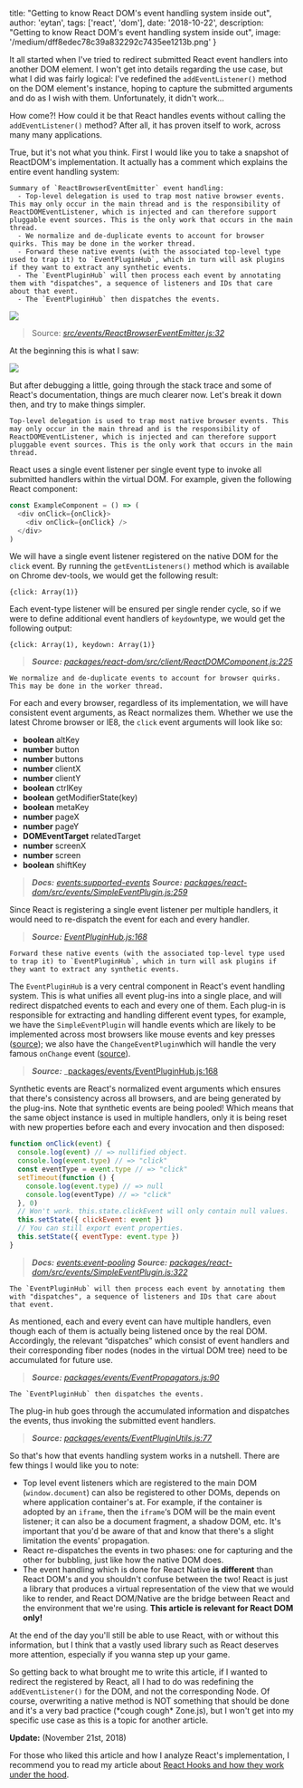 
  title: "Getting to know React DOM's event handling system inside out",
  author: 'eytan',
  tags: ['react', 'dom'],
  date: '2018-10-22',
  description: "Getting to know React DOM's event handling system inside out",
  image: '/medium/dff8edec78c39a832292c7435ee1213b.png'
}


It all started when I've tried to redirect submitted React event handlers into another DOM element. I won't get into details regarding the use case, but what I did was fairly logical: I've redefined the `addEventListener()` method on the DOM element's instance, hoping to capture the submitted arguments and do as I wish with them. Unfortunately, it didn't work…

How come?! How could it be that React handles events without calling the `addEventListener()` method? After all, it has proven itself to work, across many many applications.

True, but it's not what you think. First I would like you to take a snapshot of ReactDOM's implementation. It actually has a comment which explains the entire event handling system:

```
Summary of `ReactBrowserEventEmitter` event handling:
  - Top-level delegation is used to trap most native browser events. This may only occur in the main thread and is the responsibility of ReactDOMEventListener, which is injected and can therefore support pluggable event sources. This is the only work that occurs in the main thread.
  - We normalize and de-duplicate events to account for browser quirks. This may be done in the worker thread.
  - Forward these native events (with the associated top-level type used to trap it) to `EventPluginHub`, which in turn will ask plugins if they want to extract any synthetic events.
  - The `EventPluginHub` will then process each event by annotating them with "dispatches", a sequence of listeners and IDs that care about that event.
  - The `EventPluginHub` then dispatches the events.
```

![](/medium/c7455683b79da1438932e5b04bb9cc36.png)

> Source: _[src/events/ReactBrowserEventEmitter.js:32](https://github.com/facebook/react/blob/b87aabdfe1b7461e7331abb3601d9e6bb27544bc/packages/react-dom/src/events/ReactBrowserEventEmitter.js#L32)_

At the beginning this is what I saw:

![](/medium/bb65d66b9bfbfdb35da621677cd25dd5.jpg)

But after debugging a little, going through the stack trace and some of React's documentation, things are much clearer now. Let's break it down then, and try to make things simpler.

```
Top-level delegation is used to trap most native browser events. This may only occur in the main thread and is the responsibility of
ReactDOMEventListener, which is injected and can therefore support
pluggable event sources. This is the only work that occurs in the main thread.
```

React uses a single event listener per single event type to invoke all submitted handlers within the virtual DOM. For example, given the following React component:

```javascript
const ExampleComponent = () => (
  <div onClick={onClick}>
    <div onClick={onClick} />
  </div>
)
```

We will have a single event listener registered on the native DOM for the `click` event. By running the `getEventListeners()` method which is available on Chrome dev-tools, we would get the following result:

```
{click: Array(1)}
```

Each event-type listener will be ensured per single render cycle, so if we were to define additional event handlers of `keydown`type, we would get the following output:

```
{click: Array(1), keydown: Array(1)}
```

> **_Source:_** _[packages/react-dom/src/client/ReactDOMComponent.js:225](https://github.com/facebook/react/blob/8a8d973d3cc5623676a84f87af66ef9259c3937c/packages/react-dom/src/client/ReactDOMComponent.js#L225)_

```
We normalize and de-duplicate events to account for browser quirks. This may be done in the worker thread.
```

For each and every browser, regardless of its implementation, we will have consistent event arguments, as React normalizes them. Whether we use the latest Chrome browser or IE8, the `click` event arguments will look like so:

- **boolean** altKey
- **number** button
- **number** buttons
- **number** clientX
- **number** clientY
- **boolean** ctrlKey
- **boolean** getModifierState(key)
- **boolean** metaKey
- **number** pageX
- **number** pageY
- **DOMEventTarget** relatedTarget
- **number** screenX
- **number** screen
- **boolean** shiftKey

> **_Docs:_** _[events:supported-events](https://reactjs.org/docs/events.html#supported-events) **Source:** [packages/react-dom/src/events/SimpleEventPlugin.js:259](https://github.com/facebook/react/blob/master/packages/react-dom/src/events/SimpleEventPlugin.js#L259)_

Since React is registering a single event listener per multiple handlers, it would need to re-dispatch the event for each and every handler.

> **_Source:_** _[EventPluginHub.js:168](https://github.com/facebook/react/blob/b87aabdfe1b7461e7331abb3601d9e6bb27544bc/packages/events/EventPluginHub.js#L168)_

```
Forward these native events (with the associated top-level type used to trap it) to `EventPluginHub`, which in turn will ask plugins if they want to extract any synthetic events.
```

The `EventPluginHub` is a very central component in React's event handling system. This is what unifies all event plug-ins into a single place, and will redirect dispatched events to each and every one of them. Each plug-in is responsible for extracting and handling different event types, for example, we have the `SimpleEventPlugin` will handle events which are likely to be implemented across most browsers like mouse events and key presses ([source](https://github.com/facebook/react/blob/master/packages/react-dom/src/events/SelectEventPlugin.js)); we also have the `ChangeEventPlugin`which will handle the very famous `onChange` event ([source](https://github.com/facebook/react/blob/master/packages/react-dom/src/events/ChangeEventPlugin.js)).

> **_Source:_** \_[packages/events/EventPluginHub.js:168](https://github.com/facebook/react/blob/b87aabdfe1b7461e7331abb3601d9e6bb27544bc/packages/events/EventPluginHub.js#L168)

Synthetic events are React's normalized event arguments which ensures that there's consistency across all browsers, and are being generated by the plug-ins. Note that synthetic events are being pooled! Which means that the same object instance is used in multiple handlers, only it is being reset with new properties before each and every invocation and then disposed:

```javascript
function onClick(event) {
  console.log(event) // => nullified object.
  console.log(event.type) // => "click"
  const eventType = event.type // => "click"
  setTimeout(function () {
    console.log(event.type) // => null
    console.log(eventType) // => "click"
  }, 0)
  // Won't work. this.state.clickEvent will only contain null values.
  this.setState({ clickEvent: event })
  // You can still export event properties.
  this.setState({ eventType: event.type })
}
```

> **_Docs:_** _[events:event-pooling](https://reactjs.org/docs/events.html#event-pooling) **Source:** [packages/react-dom/src/events/SimpleEventPlugin.js:322](https://github.com/facebook/react/blob/master/packages/react-dom/src/events/SimpleEventPlugin.js#L322)_

```
The `EventPluginHub` will then process each event by annotating them with "dispatches", a sequence of listeners and IDs that care about that event.
```

As mentioned, each and every event can have multiple handlers, even though each of them is actually being listened once by the real DOM. Accordingly, the relevant “dispatches” which consist of event handlers and their corresponding fiber nodes (nodes in the virtual DOM tree) need to be accumulated for future use.

> **_Source:_** _[packages/events/EventPropagators.js:90](https://github.com/facebook/react/blob/b87aabdfe1b7461e7331abb3601d9e6bb27544bc/packages/events/EventPropagators.js#L90)_

```
The `EventPluginHub` then dispatches the events.
```

The plug-in hub goes through the accumulated information and dispatches the events, thus invoking the submitted event handlers.

> **_Source:_** _[packages/events/EventPluginUtils.js:77](https://github.com/facebook/react/blob/b87aabdfe1b7461e7331abb3601d9e6bb27544bc/packages/events/EventPluginUtils.js#L77)_

So that's how that events handling system works in a nutshell. There are few things I would like you to note:

- Top level event listeners which are registered to the main DOM (`window.document`) can also be registered to other DOMs, depends on where application container's at. For example, if the container is adopted by an `iframe`, then the `iframe`‘s DOM will be the main event listener; it can also be a document fragment, a shadow DOM, etc. It's important that you'd be aware of that and know that there's a slight limitation the events' propagation.
- React re-dispatches the events in two phases: one for capturing and the other for bubbling, just like how the native DOM does.
- The event handling which is done for React Native **is different** than React DOM's and you shouldn't confuse between the two! React is just a library that produces a virtual representation of the view that we would like to render, and React DOM/Native are the bridge between React and the environment that we're using. **This article is relevant for React DOM only!**

At the end of the day you'll still be able to use React, with or without this information, but I think that a vastly used library such as React deserves more attention, especially if you wanna step up your game.

So getting back to what brought me to write this article, if I wanted to redirect the registered by React, all I had to do was redefining the `addEventListener()` for the DOM, and not the corresponding Node. Of course, overwriting a native method is NOT something that should be done and it's a very bad practice (\*cough cough\* Zone.js), but I won't get into my specific use case as this is a topic for another article.

**Update:** (November 21st, 2018)

For those who liked this article and how I analyze React's implementation, I recommend you to read my article about [React Hooks and how they work under the hood](/blog/react-hooks-system).
